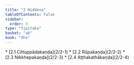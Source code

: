 ```yaml
---
title: "2 Niddesa"
tableOfContents: false
sidebar:
  order: 3
type: "tipitaka"
basket: "ab"
book: "dhs"
---
```



<DynamicBreadcrumb />



<TableOfContents book="dhs" section="2">
* [2.1 Cittuppādakaṇḍa](2/2-1)
* [2.2 Rūpakaṇḍa](2/2-2)
* [2.3 Nikkhepakaṇḍa](2/2-3)
* [2.4 Aṭṭhakathākaṇḍa](2/2-4)
</TableOfContents>